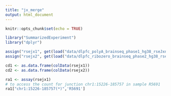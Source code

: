---
title: "jx_merge"
output: html_document
---

```{r setup, include=FALSE}
knitr::opts_chunk$set(echo = TRUE)
```

```{r}
library("SummarizedExperiment")
library("dplyr")
```

```{r}
assign("rsejx1", get(load("data/dlpfc_polyA_brainseq_phase1_hg38_rseJxn_merged_n732.rda")) )
assign("rsejx2", get(load("data/dlpfc_ribozero_brainseq_phase2_hg38_rseJxn_merged_n453.rda")) )
```

```{r}
cd1 <- as.data.frame(colData(rsejx1))
cd2 <- as.data.frame(colData(rsejx2))
```

```{r}
ra1 <- assay(rsejx1)
# to access the count for junction chr1:15226-185757 in sample R5691
ra1["chr1:15226-185757(*)",'R5691']
```


